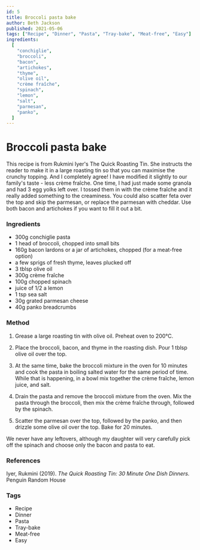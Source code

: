 ```yaml
---
id: 5
title: Broccoli pasta bake
author: Beth Jackson
published: 2021-05-06
tags: ["Recipe", "Dinner", "Pasta", "Tray-bake", "Meat-free", "Easy"]
ingredients:
  [
    "conchiglie",
    "broccoli",
    "bacon",
    "artichokes",
    "thyme",
    "olive oil",
    "crème fraîche",
    "spinach",
    "lemon",
    "salt",
    "parmesan",
    "panko",
  ]
---
```


# Broccoli pasta bake

This recipe is from Rukmini Iyer's The Quick Roasting Tin. She instructs the reader to make it in a large roasting tin so that you can maximise the crunchy topping. And I completely agree! I have modified it slightly to our family's taste - less crème fraîche. One time, I had just made some granola and had 3 egg yolks left over. I tossed them in with the crème fraîche and it really added something to the creaminess. You could also scatter feta over the top and skip the parmesan, or replace the parmesan with cheddar. Use both bacon and artichokes if you want to fill it out a bit.

### Ingredients

- 300g conchiglie pasta
- 1 head of broccoli, chopped into small bits
- 160g bacon lardons or a jar of artichokes, chopped (for a meat-free option)
- a few sprigs of fresh thyme, leaves plucked off
- 3 tblsp olive oil
- 300g crème fraîche
- 100g chopped spinach
- juice of 1/2 a lemon
- 1 tsp sea salt
- 30g grated parmesan cheese
- 40g panko breadcrumbs

### Method

1. Grease a large roasting tin with olive oil. Preheat oven to 200°C.

2. Place the broccoli, bacon, and thyme in the roasting dish. Pour 1 tblsp olive oil over the top.

3. At the same time, bake the broccoli mixture in the oven for 10 minutes and cook the pasta in boiling salted water for the same period of time. While that is happening, in a bowl mix together the crème fraîche, lemon juice, and salt.

4. Drain the pasta and remove the broccoli mixture from the oven. Mix the pasta through the broccoli, then mix the crème fraîche through, followed by the spinach.

5. Scatter the parmesan over the top, followed by the panko, and then drizzle some olive oil over the top. Bake for 20 minutes.

We never have any leftovers, although my daughter will very carefully pick off the spinach and choose only the bacon and pasta to eat.

### References

Iyer, Rukmini (2019). _The Quick Roasting Tin: 30 Minute One Dish Dinners._ Penguin Random House

### Tags

- Recipe
- Dinner
- Pasta
- Tray-bake
- Meat-free
- Easy
